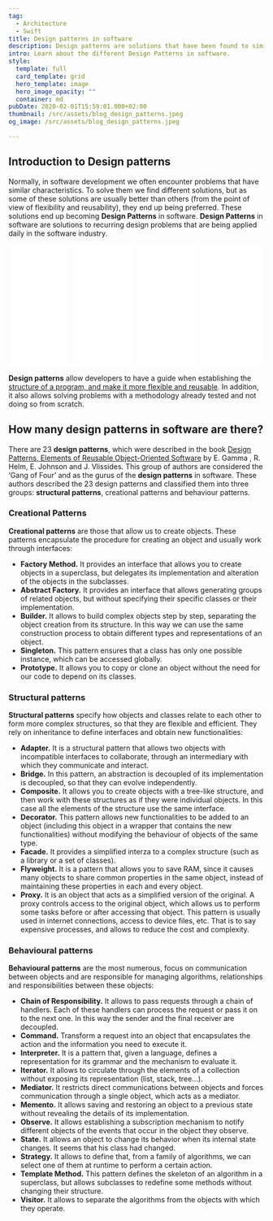 ```yaml
---
tag:
  - Architecture
  - Swift
title: Design patterns in software
description: Design patterns are solutions that have been found to similar problems in software development. Learn about the 23 identified design patterns.
intro: Learn about the different Design Patterns in software.
style:
  template: full
  card_template: grid
  hero_template: image
  hero_image_opacity: ""
  container: md
pubDate: 2020-02-01T15:59:01.000+02:00
thumbnail: /src/assets/blog_design_patterns.jpeg
og_image: /src/assets/blog_design_patterns.jpeg

---
```



## Introduction to Design patterns
Normally, in software development we often encounter problems that have similar characteristics. To solve them we find different solutions, but as some of these solutions are usually better than others (from the point of view of flexibility and reusability), they end up being preferred. These solutions end up becoming **Design Patterns** in software. **Design Patterns** in software are solutions to recurring design problems that are being applied daily in the software industry.

<div style="display: flex; flex-direction: row; justify-content: space-around;">
<div style="width: 25%; align-items: center;">
<iframe sandbox="allow-popups allow-scripts allow-modals allow-forms allow-same-origin" style="width:120px;height:240px;" marginwidth="0" marginheight="0" scrolling="no" frameborder="0" src="//ws-na.amazon-adsystem.com/widgets/q?ServiceVersion=20070822&OneJS=1&Operation=GetAdHtml&MarketPlace=US&source=ss&ref=as_ss_li_til&ad_type=product_link&tracking_id=developerbl0a-20&language=es_US&marketplace=amazon&region=US&placement=B0BSHF7LLL&asins=B0BSHF7LLL&linkId=394e031b2ee91c93eb624b699c13cda7&show_border=true&link_opens_in_new_window=true"></iframe></div>
<div style="width: 25%; align-items: center;">
<iframe sandbox="allow-popups allow-scripts allow-modals allow-forms allow-same-origin" style="width:120px;height:240px;" marginwidth="0" marginheight="0" scrolling="no" frameborder="0" src="//ws-na.amazon-adsystem.com/widgets/q?ServiceVersion=20070822&OneJS=1&Operation=GetAdHtml&MarketPlace=US&source=ss&ref=as_ss_li_til&ad_type=product_link&tracking_id=developerbl0a-20&language=es_US&marketplace=amazon&region=US&placement=B0C6GB1FNB&asins=B0C6GB1FNB&linkId=19dc9815c1d23c672a5780c556d8bb37&show_border=true&link_opens_in_new_window=true"></iframe></div>
<div style="width: 25%; align-items: center;">
<iframe sandbox="allow-popups allow-scripts allow-modals allow-forms allow-same-origin" style="width:120px;height:240px;" marginwidth="0" marginheight="0" scrolling="no" frameborder="0" src="//ws-na.amazon-adsystem.com/widgets/q?ServiceVersion=20070822&OneJS=1&Operation=GetAdHtml&MarketPlace=US&source=ss&ref=as_ss_li_til&ad_type=product_link&tracking_id=developerbl0a-20&language=es_US&marketplace=amazon&region=US&placement=B0CN9RFFVT&asins=B0CN9RFFVT&linkId=cea4efa29d6c0c0a313ee5ea775fc920&show_border=true&link_opens_in_new_window=true"></iframe></div>
<div style="width: 25%; align-items: center;">
<iframe sandbox="allow-popups allow-scripts allow-modals allow-forms allow-same-origin" style="width:120px;height:240px;" marginwidth="0" marginheight="0" scrolling="no" frameborder="0" src="//ws-na.amazon-adsystem.com/widgets/q?ServiceVersion=20070822&OneJS=1&Operation=GetAdHtml&MarketPlace=US&source=ss&ref=as_ss_li_til&ad_type=product_link&tracking_id=developerbl0a-20&language=es_US&marketplace=amazon&region=US&placement=B0C532H5S7&asins=B0C532H5S7&linkId=7666f7efe9749357cde0e3b1961f7c55&show_border=true&link_opens_in_new_window=true"></iframe></div>
</div>

**Design patterns** allow developers to have a guide when establishing the [structure of a program, and make it more flexible and reusable](https://raulferrer.dev/blog/architecture_patterns_ios/). In addition, it also allows solving problems with a methodology already tested and not doing so from scratch.
## How many design patterns in software are there?

There are 23 **design patterns**, which were described in the book [Design Patterns, Elements of Reusable Object-Oriented Software](https://www.oreilly.com/library/view/design-patterns-elements/0201633612/) by E. Gamma , R. Helm, E. Johnson and J. Vlissides. This group of authors are considered the ‘Gang of Four’ and as the gurus of the **design patterns** in software. These authors described the 23 design patterns and classified them into three groups: **structural patterns**, creational patterns and behaviour patterns.
### Creational Patterns

**Creational patterns** are those that allow us to create objects. These patterns encapsulate the procedure for creating an object and usually work through interfaces:

* **Factory Method.** It provides an interface that allows you to create objects in a superclass, but delegates its implementation and alteration of the objects in the subclasses.
* **Abstract Factory.** It provides an interface that allows generating groups of related objects, but without specifying their specific classes or their implementation.
* **Builder.** It allows to build complex objects step by step, separating the object creation from its structure. In this way we can use the same construction process to obtain different types and representations of an object.
* **Singleton.** This pattern ensures that a class has only one possible instance, which can be accessed globally.
* **Prototype.** It allows you to copy or clone an object without the need for our code to depend on its classes.

### Structural patterns

**Structural patterns** specify how objects and classes relate to each other to form more complex structures, so that they are flexible and efficient. They rely on inheritance to define interfaces and obtain new functionalities:

* **Adapter.** It is a structural pattern that allows two objects with incompatible interfaces to collaborate, through an intermediary with which they communicate and interact.
* **Bridge.** In this pattern, an abstraction is decoupled of its implementation is decoupled, so that they can evolve independently.
* **Composite.** It allows you to create objects with a tree-like structure, and then work with these structures as if they were individual objects. In this case all the elements of the structure use the same interface.
* **Decorator.** This pattern allows new functionalities to be added to an object (including this object in a wrapper that contains the new functionalities) without modifying the behaviour of objects of the same type.
* **Facade.** It provides a simplified interza to a complex structure (such as a library or a set of classes).
* **Flyweight.** It is a pattern that allows you to save RAM, since it causes many objects to share common properties in the same object, instead of maintaining these properties in each and every object.
* **Proxy.** It is an object that acts as a simplified version of the original. A proxy controls access to the original object, which allows us to perform some tasks before or after accessing that object. This pattern is usually used in internet connections, access to device files, etc. That is to say expensive processes, and allows to reduce the cost and complexity.

### Behavioural patterns

**Behavioural patterns** are the most numerous, focus on communication between objects and are responsible for managing algorithms, relationships and responsibilities between these objects:

* **Chain of Responsibility.** It allows to pass requests through a chain of handlers. Each of these handlers can process the request or pass it on to the next one. In this way the sender and the final receiver are decoupled.
* **Command.** Transform a request into an object that encapsulates the action and the information you need to execute it.
* **Interpreter.** It is a pattern that, given a language, defines a representation for its grammar and the mechanism to evaluate it.
* **Iterator.** It allows to circulate through the elements of a collection without exposing its representation (list, stack, tree…).
* **Mediator.** It restricts direct communications between objects and forces communication through a single object, which acts as a mediator.
* **Memento.** It allows saving and restoring an object to a previous state without revealing the details of its implementation.
* **Observe.** It allows establishing a subscription mechanism to notify different objects of the events that occur in the object they observe.
* **State.** It allows an object to change its behavior when its internal state changes. It seems that his class had changed.
* **Strategy.** It allows to define that, from a family of algorithms, we can select one of them at runtime to perform a certain action.
* **Template Method.** This pattern defines the skeleton of an algorithm in a superclass, but allows subclasses to redefine some methods without changing their structure.
* **Visitor.** It allows to separate the algorithms from the objects with which they operate.

